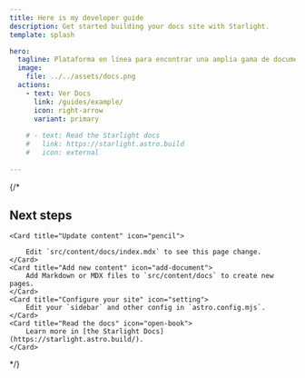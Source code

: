 ```yaml
---
title: Here is my developer guide
description: Get started building your docs site with Starlight.
template: splash

hero:
  tagline: Plataforma en línea para encontrar una amplia gama de documentos de programación. Desde manuales de referencia hasta tutoriales paso a paso, aquí encontrarás todo lo que necesitas para impulsar o refrescar tus conocimientos y habilidades en el mundo de la programación.
  image:
    file: ../../assets/docs.png
  actions:
    - text: Ver Docs
      link: /guides/example/
      icon: right-arrow
      variant: primary
	 
    # - text: Read the Starlight docs
    #   link: https://starlight.astro.build
    #   icon: external
	  
---
```

  
{/* 

## Next steps 
<CardGrid stagger>

	<Card title="Update content" icon="pencil">
		
		Edit `src/content/docs/index.mdx` to see this page change.
	</Card>
	<Card title="Add new content" icon="add-document">
		Add Markdown or MDX files to `src/content/docs` to create new pages.
	</Card>
	<Card title="Configure your site" icon="setting">
		Edit your `sidebar` and other config in `astro.config.mjs`.
	</Card>
	<Card title="Read the docs" icon="open-book">
		Learn more in [the Starlight Docs](https://starlight.astro.build/).
	</Card>
</CardGrid>
 */}
